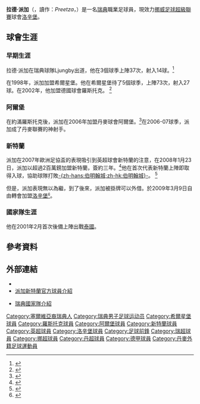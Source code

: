 {{noteTA
|G1=足球|G2=EPL
|T=zh-hans:拉德·普里卡; zh-hk:拉德·派加;
|1=zh-hans:普里卡; zh-hk:派加;
}}
{{Football player infobox
| playername          = 拉德·派加<br />''Rade Prica''
| image               =
| fullname            = Rade Prica
| dateofbirth         = {{birth date and age|1980|6|30|df=yes}}
| cityofbirth         = Ljungby, Småland
| countryofbirth      = [[瑞典|瑞典]]
| height              = {{height|m=1.85}}
| currentclub         = [[洛辛堡足球會|洛辛堡]]
| clubnumber          = 30
| position            = [[前鋒_(足球)|前鋒]]
| youthyears          = 1995-97
| youthclubs          = Ljungby
| years               = 1995-97<br />1998-02<br />2002-06<br />2006-08<br />2008-09<br />2009-
| clubs               = Ljungby<br />[[赫爾辛堡足球俱樂部|希爾星堡]]<br />[[汉莎罗斯托克足球俱乐部|-{zh-hans:罗斯托克;zh-hk:羅斯托克}-]]<br />[[阿爾堡足球會|阿爾堡]]<br />[[桑德兰足球俱乐部|新特蘭]]<br />[[洛辛堡足球會|洛辛堡]]
| caps(goals)         = {{0}}37 (14)<br />{{0}}73 (27)<br />113 (20)<br />{{0}}48 (28)<br />{{0|00}}6 {{0}}(1)<br />{{0|00}}0 {{0}}(0)
| nationalyears       = 1999-01<br />2001-
| nationalteam        = [[瑞典21歲以下足球代表隊|瑞典U21]]<br/>[[瑞典國家足球隊|瑞典]]
| nationalcaps(goals) = {{0}}13 {{0}}(5)<br />{{0}}14 {{0}}(2)
| pcupdate            = 2009.03.10
| ntupdate            = 20:24, 23 January 2008 (UTC)
}}

'''拉德·派加'''（'''{{lang|se|Rade Prica}}'''，讀作：''Preetza''，{{bd|1980年|6月30日|catIdx=Prica, Rade}}）是一名[[瑞典|瑞典]]職業足球員，現效力[[挪威足球超級聯賽|挪威足球超級聯賽]]球會[[洛辛堡足球會|洛辛堡]]。

==球會生涯==
===早期生涯===
拉德·派加在瑞典球隊Ljungby出道，他在3個球季上陣37次，射入14球。<ref name=swprofile>{{cite web|url=http://www.ronaldzwiers.0catch.com/Spelers/P/Prica,%20Rade/Rade%20Prica.htm|title=Rade Prica profile on ronaldzwiers.0catch.com|accessdate=2008-01-23|language=sv|publisher=ronaldzwiers.0catch.com|archive-url=https://www.webcitation.org/69vamxWlg?url=http://www.ronaldzwiers.0catch.com/Spelers/P/Prica%2C%20Rade/Rade%20Prica.htm|archive-date=2012-08-15|dead-url=yes}}</ref>

在1998年，派加加盟希爾星堡。他在希爾星堡待了5個球季，上陣73次，射入27球。在2002年，他加盟德國球會羅斯托克。
<ref>{{cite web|url=http://www.abcgoal.com/news.php?type=transfer&no=11536|title=派加加盟羅斯托克|accessdate=2008-01-23|publisher=abcgoal.com|deadurl=yes|archiveurl=https://web.archive.org/web/20151107032521/http://www.abcgoal.com/news.php?type=transfer&no=11536|archivedate=2015-11-07}}</ref>

===阿爾堡===
在約滿羅斯托克後，派加在2006年加盟丹麥球會阿爾堡。<ref>{{cite web|url=http://www.abcgoal.com/news.php?type=transfer&no=11535|title=派加加盟阿爾堡 Aalborg|accessdate=2008-01-23|publisher=abcgoal.com|deadurl=yes|archiveurl=https://web.archive.org/web/20151107032522/http://www.abcgoal.com/news.php?type=transfer&no=11535|archivedate=2015-11-07}}</ref>在2006-07球季，派加成了丹麥聯賽的神射手。

===新特蘭===
派加在2007年歐洲足協盃的表現吸引到英超球會新特蘭的注意，在2008年1月23日，派加以超過2百萬鎊加盟新特蘭，簽約三年。<ref>{{cite web|url=http://www.safc.com/news/?page_id=14050|title=派加加盟新特蘭|accessdate=2008-01-23|publisher=www.safc.com|date=2008-01-23|archive-url=https://web.archive.org/web/20081006044121/http://www.safc.com/news/?page_id=14050|archive-date=2008-10-06|dead-url=yes}}</ref>他在首次代表新特蘭上陣即取得入球，協助球隊打敗[[伯明翰城足球俱乐部|-{zh-hans:伯明翰城;zh-hk:伯明翰城}-]]。
<ref>{{cite web|url=http://www.safc.com/match/?page_id=14080&fixture=2848443&t=2|title=''新特蘭對伯明翰城賽後報告''|accessdate=2008-01-30|publisher=www.safc.com|date=2008-01-29|archive-date=2008-04-03|archive-url=https://web.archive.org/web/20080403173834/http://www.safc.com/match/?page_id=14080&fixture=2848443&t=2|dead-url=no}}</ref>

但是，派加表現無以為繼，到了後來，派加被掛牌可以外借。於2009年3月9日自由轉會加盟[[洛辛堡足球會|洛辛堡]]<small><ref>{{cite news |language=en |url=http://news.bbc.co.uk/sport2/hi/football/teams/s/sunderland/7933612.stm |title=Prica quits Sunderland for Norway |publisher=[[BBC|BBC]] Sport |date=2009-03-09 |accessdate=2009-03-10 |archive-date=2019-05-20 |archive-url=https://web.archive.org/web/20190520202344/http://news.bbc.co.uk/sport2/hi/football/teams/s/sunderland/7933612.stm |dead-url=no }}</ref></small>。

===國家隊生涯===
他在2001年2月首次後備上陣出戰[[泰國國家足球隊|泰國]]。

==參考資料==
{{Reflist}}

==外部連結==
*{{soccerbase|id=15830|name=派加}}
*[https://web.archive.org/web/20080403175906/http://www.safc.com/team/?page_id=2623&player_id=205 派加新特蘭官方球員介紹]
*{{sv icon}} [https://web.archive.org/web/20070930204326/http://www.svenskfotboll.se/t9.aspx?id=28&p=704887 瑞典國家隊介紹]

{{start box}}
{{s-ach|aw}}
{{succession box|title=丹麥超級聯賽神射手|before=[[Steffen_Højer|Steffen Højer]]|after=[[Jeppe_Curth|Jeppe Curth]]|years=2007}}
{{end box}}

{{DEFAULTSORT:Prica, Rade}}
[[Category:塞爾維亞裔瑞典人|Category:塞爾維亞裔瑞典人]]
[[Category:瑞典男子足球运动员|Category:瑞典男子足球运动员]]
[[Category:希爾星堡球員|Category:希爾星堡球員]]
[[Category:羅斯托克球員|Category:羅斯托克球員]]
[[Category:阿爾堡球員|Category:阿爾堡球員]]
[[Category:新特蘭球員|Category:新特蘭球員]]
[[Category:英超球員|Category:英超球員]]
[[Category:洛辛堡球員|Category:洛辛堡球員]]
[[Category:足球前鋒|Category:足球前鋒]]
[[Category:瑞超球員|Category:瑞超球員]]
[[Category:挪超球員|Category:挪超球員]]
[[Category:丹超球員|Category:丹超球員]]
[[Category:德甲球員|Category:德甲球員]]
[[Category:丹麥外籍足球運動員|Category:丹麥外籍足球運動員]]